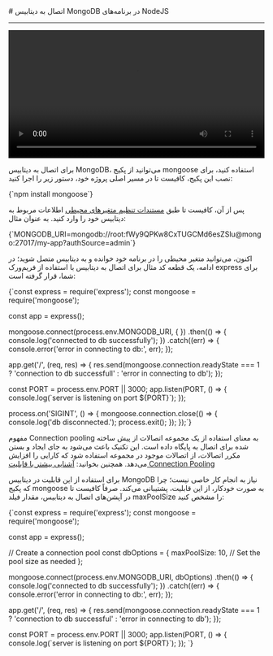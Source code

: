

<Layout>
<Head>
<title>مستندات اتصال به دیتابیس MongoDB در NodeJS - لیارا</title>
</Head>
# اتصال به دیتابیس MongoDB در برنامه‌های NodeJS
<hr className="mb-2" />
<video
    src="https://files.liara.ir/liara/nodejs/nodejs-mongodb.mp4"
    controls="controls"
    className="block w-full"
    width="100%"
></video>
<br />


برای اتصال به دیتابیس MongoDB، می‌توانید از پکیج <Important>mongoose</Important> استفاده کنید، برای نصب این پکیج، کافیست تا در مسیر اصلی پروژه خود، دستور زیر را اجرا کنید:
<div className="h-2" />
<div dir='ltr'>
    <Highlight className="bash">
        {`npm install mongoose`}
    </Highlight>
</div>
<div className="h-2" />

پس از آن، کافیست تا طبق <a href="../../../details/envs" className="blue-link">مستندات تنظیم متغیرهای محیطی</a> اطلاعات مربوط به دیتابیس خود را وارد کنید. به عنوان مثال:

<div className="h-2" />
<div dir='ltr'>
    <Highlight className="bash">
        {`MONGODB_URI=mongodb://root:fWy9QPKw8CxTUGCMd6esZSlu@mongo:27017/my-app?authSource=admin`}
    </Highlight>
</div>
<div className="h-2" />

اکنون، می‌توانید متغیر محیطی را در برنامه خود خوانده و به دیتابیس متصل شوید؛ در ادامه، یک قطعه کد مثال برای
اتصال به دیتابیس با استفاده از فریم‌ورک <Important>express</Important> برای شما، قرار گرفته است:

<div className="h-2" />
<div dir='ltr'>
    <Highlight className="js">
        {`const express = require('express');
const mongoose = require('mongoose');

const app = express();

mongoose.connect(process.env.MONGODB_URI, {
})
.then(() => {
  console.log('connected to db successfully');
})
.catch((err) => {
  console.error('error in connecting to db:', err);
});


app.get('/', (req, res) => {
  res.send(mongoose.connection.readyState === 1 ? 'connection to db successfull' : 'error in connecting to db');
});

const PORT = process.env.PORT || 3000;
app.listen(PORT, () => {
  console.log(\`server is listening on port \${PORT}\`);
});

process.on('SIGINT', () => {
  mongoose.connection.close(() => {
    console.log('db disconnected.');
    process.exit();
  });
});`}
    </Highlight>
</div>

<Section id="connection-pooling" title="استفاده از Connection Pooling" />

مفهوم Connection pooling به معنای استفاده از یک مجموعه اتصالات از پیش ساخته شده برای اتصال به پایگاه داده است. این تکنیک باعث می‌شود به جای ایجاد و بستن مکرر اتصالات، از اتصالات موجود در مجموعه استفاده شود که کارایی را افزایش می‌دهد.
<Alert variant='success'>همچنین بخوانید: <a className="blue-link" href="../../../../dbaas/details/connection-pool">آشنایی بیشتر با قابلیت Connection Pooling</a></Alert>

برای استفاده از این قابلیت در دیتابیس MongoDB نیاز به انجام کار خاصی نیست؛ چرا که پکیج <Important>mongoose</Important> به صورت خودکار، از این قابلیت، پشتیبانی می‌کند. صرفاً کافیست تا در آپشن‌های اتصال به دیتابیس، مقدار فیلد <Important>maxPoolSize</Important> را مشخص کنید:
<div className="h-2" />
<div dir='ltr'>
    <Highlight className="js">
        {`const express = require('express');
const mongoose = require('mongoose');

const app = express();

// Create a connection pool
const dbOptions = {
  maxPoolSize: 10, // Set the pool size as needed
};

mongoose.connect(process.env.MONGODB_URI, dbOptions)
  .then(() => {
    console.log('connected to db successfully');
  })
  .catch((err) => {
    console.error('error in connecting to db:', err);
  });

app.get('/', (req, res) => {
  res.send(mongoose.connection.readyState === 1 ? 'connection to db successful' : 'error in connecting to db');
});

const PORT = process.env.PORT || 3000;
app.listen(PORT, () => {
  console.log(\`server is listening on port \${PORT}\`);
});
`}
    </Highlight>
</div>

</Layout>